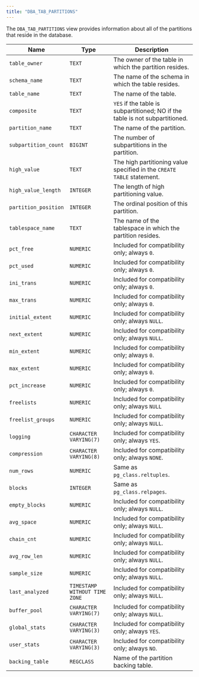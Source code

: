 ```yaml
---
title: "DBA_TAB_PARTITIONS"
---
```


<div id="dba_tab_partitions" class="registered_link"></div>

The `DBA_TAB_PARTITIONS` view provides information about all of the partitions that reside in the database.

| Name                 | Type                          | Description                                                                  |
| -------------------- | ----------------------------- | ---------------------------------------------------------------------------- |
| `table_owner`        | `TEXT`                        | The owner of the table in which the partition resides.                       | 
| `schema_name`        | `TEXT`                        | The name of the schema in which the table resides.                           |
| `table_name`         | `TEXT`                        | The name of the table.                                                       |
| `composite`          | `TEXT`                        | `YES` if the table is subpartitioned; NO if the table is not subpartitioned. |
| `partition_name`     | `TEXT`                        | The name of the partition.                                                   |
| `subpartition_count` | `BIGINT`                      | The number of subpartitions in the partition.                                |
| `high_value`         | `TEXT`                        | The high partitioning value specified in the `CREATE TABLE` statement.       |
| `high_value_length`  | `INTEGER`                     | The length of high partitioning value.                                       |
| `partition_position` | `INTEGER`                     | The ordinal position of this partition.                                      |
| `tablespace_name`    | `TEXT`                        | The name of the tablespace in which the partition resides.                   |
| `pct_free`           | `NUMERIC`                     | Included for compatibility only; always `0`.                                 |
| `pct_used`           | `NUMERIC`                     | Included for compatibility only; always `0`.                                 |
| `ini_trans`          | `NUMERIC`                     | Included for compatibility only; always `0`.                                 |
| `max_trans`          | `NUMERIC`                     | Included for compatibility only; always `0`.                                 |
| `initial_extent`     | `NUMERIC`                     | Included for compatibility only; always `NULL`.                              |
| `next_extent`        | `NUMERIC`                     | Included for compatibility only; always `NULL`.                              |
| `min_extent`         | `NUMERIC`                     | Included for compatibility only; always `0`.                                 |
| `max_extent`         | `NUMERIC`                     | Included for compatibility only; always `0`.                                 |
| `pct_increase`       | `NUMERIC`                     | Included for compatibility only; always `0`.                                 |
| `freelists`          | `NUMERIC`                     | Included for compatibility only; always `NULL`                               |
| `freelist_groups`    | `NUMERIC`                     | Included for compatibility only; always `NULL`.                              |
| `logging`            | `CHARACTER VARYING(7)`        | Included for compatibility only; always `YES`.                               |
| `compression`        | `CHARACTER VARYING(8)`        | Included for compatibility only; always `NONE`.                              |
| `num_rows`           | `NUMERIC`                     | Same as `pg_class.reltuples`.                                                |
| `blocks`             | `INTEGER`                     | Same as `pg_class.relpages`.                                                 |
| `empty_blocks`       | `NUMERIC`                     | Included for compatibility only; always `NULL`.                              |
| `avg_space`          | `NUMERIC`                     | Included for compatibility only; always `NULL`.                              |
| `chain_cnt`          | `NUMERIC`                     | Included for compatibility only; always `NULL`.                              |
| `avg_row_len`        | `NUMERIC`                     | Included for compatibility only; always `NULL`.                              |
| `sample_size`        | `NUMERIC`                     | Included for compatibility only; always `NULL`.                              |
| `last_analyzed`      | `TIMESTAMP WITHOUT TIME ZONE` | Included for compatibility only; always `NULL`.                              |
| `buffer_pool`        | `CHARACTER VARYING(7)`        | Included for compatibility only; always `NULL`.                              |
| `global_stats`       | `CHARACTER VARYING(3)`        | Included for compatibility only; always `YES`.                               |
| `user_stats`         | `CHARACTER VARYING(3)`        | Included for compatibility only; always `NO`.                                |
| `backing_table`      | `REGCLASS`                    | Name of the partition backing table.                                         |
